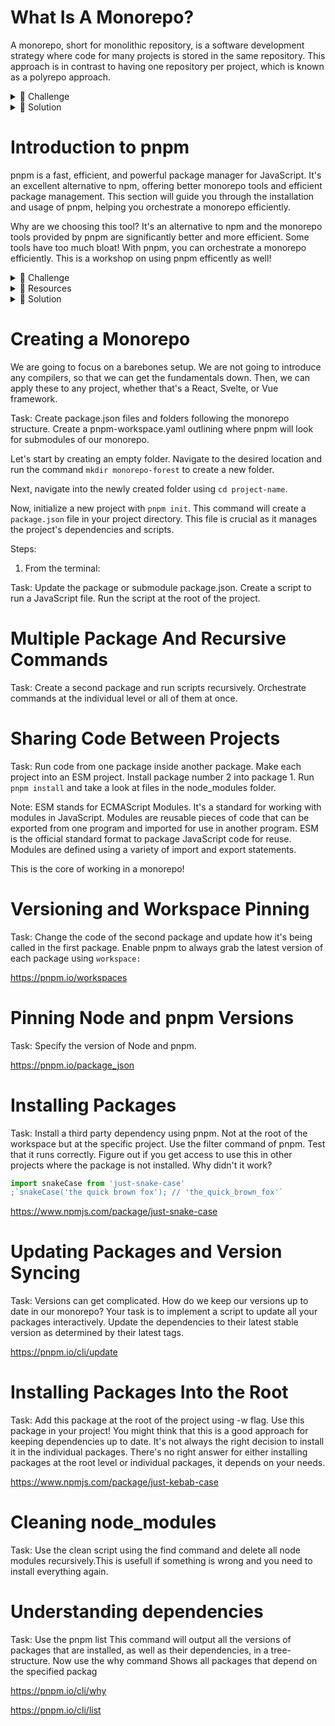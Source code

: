 # What Is A Monorepo?

A monorepo, short for monolithic repository, is a software development strategy where code for many projects is stored in the same repository. This approach is in contrast to having one repository per project, which is known as a polyrepo approach.

<details>
<summary>💪 Challenge</summary>

Consider the following questions:

1. What are some potential benefits of orchestrating a monorepo? Think about aspects like code sharing, dependency management, and project synchronization.

2. What advantages might you gain from organizing your code into small, independent, and self-contained components with well-defined boundaries and interfaces? Consider factors like modularity, code maintainability, and testing.

Try to answer these questions based on your understanding of monorepos and code organization.

</details>

<details>
<summary>🌱 Solution</summary>

### Scaling a Codebase

When it comes to scaling a codebase, companies face a crucial decision. They can either break their codebase into smaller, separate repositories (a strategy known as polyrepo), or they can consolidate their codebase into a single repository (a strategy known as monorepo).

### Polyrepo Strategy

![](../resources/images/001-polyrepo-strategy.png)

In a polyrepo approach, each application or service is maintained in its own separate repository. For instance, your main application would reside in one repository, while any shared services or libraries it uses, such as authentication or design systems, are stored in their respective repositories. These shared components are typically published to a package manager like NPM, allowing them to be easily included and updated across various projects.

> In simple terms, a polyrepo approach means using a separate repository for each team, application, or project, with each one having its own build process.

### Monorepo Strategy

![](../resources/images/002-monorepo-stratery.png)

A monorepo is a single repository that houses the code for multiple projects. These projects are distinct yet interconnected, and they often include related JavaScript or TypeScript packages. The projects within a monorepo can range from low-level utilities to high-level web user interfaces.

> The only difference is where you put your code. It’s probably a good idea to organize your code into small independent and self-contained components with well-defined boundaries and interfaces.

### Monorepo vs Monolith Clarified

A common misconception is that a monorepo and a monolithic application are the same. However, they differ significantly in structure. A monolithic application is essentially one large codebase that encompasses all its projects and components. On the other hand, a monorepo serves as a single repository that contains multiple, independent projects. This setup supports a modular approach to development, allowing each project to be developed separately yet still under the umbrella of a single version control system.

</details>

# Introduction to pnpm

pnpm is a fast, efficient, and powerful package manager for JavaScript. It's an excellent alternative to npm, offering better monorepo tools and efficient package management. This section will guide you through the installation and usage of pnpm, helping you orchestrate a monorepo efficiently.

Why are we choosing this tool? It's an alternative to npm and the monorepo tools provided by pnpm are significantly better and more efficient. Some tools have too much bloat! With pnpm, you can orchestrate a monorepo efficiently. This is a workshop on using pnpm efficently as well!

<details>
<summary>💪 Challenge</summary>

Your task is to install pnpm. To verify your installation, check the version of pnpm installed. It should be `9` or the latest version. Can you complete this challenge?

</details>

<details>
<summary>🧰 Resources</summary>

- [Motivation behind pnpm](https://pnpm.io/motivation)
- [Feature comparison between npm, yarn, and pnpm](https://pnpm.io/feature-comparison)
- [Installation guide for pnpm](https://pnpm.io/installation)

</details>

<details>

<summary>🌱 Solution</summary>

To install pnpm, use the following command:

```bash
brew install pnpm
```

After installation, ensure that you're using pnpm `9` or the latest version. You can do this by checking the installed version of pnpm:

```bash
pnpm --version
```

The output should be `9.0.6` or a later version.

```bash
9.0.6
```

</details>

# Creating a Monorepo

We are going to focus on a barebones setup. We are not going to introduce any compilers, so that we can get the fundamentals down. Then, we can apply these to any project, whether that's a React, Svelte, or Vue framework.

Task: Create package.json files and folders following the monorepo structure. Create a pnpm-workspace.yaml outlining where pnpm will look for submodules of our monorepo.

Let's start by creating an empty folder. Navigate to the desired location and run the command `mkdir monorepo-forest` to create a new folder.

Next, navigate into the newly created folder using `cd project-name`.

Now, initialize a new project with `pnpm init`. This command will create a `package.json` file in your project directory. This file is crucial as it manages the project's dependencies and scripts.

Steps:

1. From the terminal:

Task: Update the package or submodule package.json. Create a script to run a JavaScript file. Run the script at the root of the project.

# Multiple Package And Recursive Commands

Task: Create a second package and run scripts recursively. Orchestrate commands at the individual level or all of them at once.

# Sharing Code Between Projects

Task: Run code from one package inside another package. Make each project into an ESM project. Install package number 2 into package 1. Run `pnpm install` and take a look at files in the node_modules folder.

Note: ESM stands for ECMAScript Modules. It's a standard for working with modules in JavaScript. Modules are reusable pieces of code that can be exported from one program and imported for use in another program. ESM is the official standard format to package JavaScript code for reuse. Modules are defined using a variety of import and export statements.

This is the core of working in a monorepo!

# Versioning and Workspace Pinning

Task: Change the code of the second package and update how it's being called in the first package. Enable pnpm to always grab the latest version of each package using `workspace:`

https://pnpm.io/workspaces

# Pinning Node and pnpm Versions

Task: Specify the version of Node and pnpm.

https://pnpm.io/package_json

# Installing Packages

Task: Install a third party dependency using pnpm. Not at the root of the workspace but at the specific project. Use the filter command of pnpm. Test that it runs correctly. Figure out if you get access to use this in other projects where the package is not installed. Why didn't it work?

```js
import snakeCase from 'just-snake-case'
;`snakeCase('the quick brown fox'); // 'the_quick_brown_fox'`
```

https://www.npmjs.com/package/just-snake-case

# Updating Packages and Version Syncing

Task: Versions can get complicated. How do we keep our versions up to date in our monorepo? Your task is to implement a script to update all your packages interactively. Update the dependencies to their latest stable version as determined by their latest tags.

https://pnpm.io/cli/update

# Installing Packages Into the Root

Task: Add this package at the root of the project using -w flag. Use this package in your project! You might think that this is a good approach for keeping dependencies up to date. It's not always the right decision to install it in the individual packages. There's no right answer for either installing packages at the root level or individual packages, it depends on your needs.

https://www.npmjs.com/package/just-kebab-case

# Cleaning node_modules

Task: Use the clean script using the find command and delete all node modules recursively.This is usefull if something is wrong and you need to install everything again.

# Understanding dependencies

Task: Use the pnpm list This command will output all the versions of packages that are installed, as well as their dependencies, in a tree-structure. Now use the why command Shows all packages that depend on the specified packag

https://pnpm.io/cli/why

https://pnpm.io/cli/list
